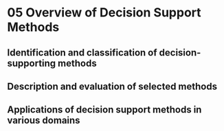 # 05 Overview of Decision Support Methods

## Identification and classification of decision-supporting methods
## Description and evaluation of selected methods
## Applications of decision support methods in various domains